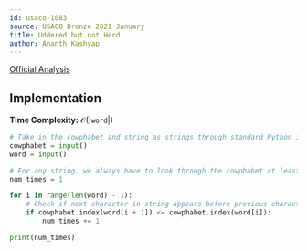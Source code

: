 ```yaml
---
id: usaco-1083
source: USACO Bronze 2021 January
title: Uddered but not Herd
author: Ananth Kashyap
---
```


[Official Analysis](http://www.usaco.org/current/data/sol_prob1_bronze_jan21.html)

## Implementation

**Time Complexity:** $\mathcal{O}(|\texttt{word}|)$

<LanguageSection>

<PySection>

```python
# Take in the cowphabet and string as strings through standard Python input
cowphabet = input()
word = input()

# For any string, we always have to look through the cowphabet at least once.
num_times = 1

for i in range(len(word) - 1):
	# Check if next character in string appears before previous character
	if cowphabet.index(word[i + 1]) <= cowphabet.index(word[i]):
		num_times += 1

print(num_times)
```

</PySection>

</LanguageSection>
